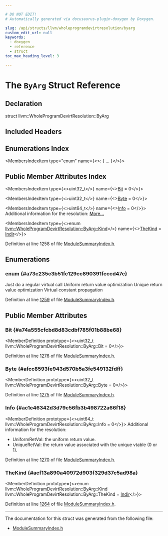 ```yaml
---

# DO NOT EDIT!
# Automatically generated via docusaurus-plugin-doxygen by Doxygen.

slug: /api/structs/llvm/wholeprogramdevirtresolution/byarg
custom_edit_url: null
keywords:
  - doxygen
  - reference
  - struct
toc_max_heading_level: 3

---
```





# The `ByArg` Struct Reference

<DoxygenPage pluginConfig={pluginConfig}>



## Declaration

<CodeBlock>struct llvm::WholeProgramDevirtResolution::ByArg</CodeBlock>

## Included Headers

<IncludesList>
<IncludesListItem
  filePath="llvm/IR/ModuleSummaryIndex.h"
  permalink="/docs/api/files/include/include/llvm/include/llvm/ir/modulesummaryindex-h"
  isLocal="true" />
</IncludesList>

## Enumerations Index

<MembersIndex>

<MembersIndexItem
  type="enum"
  name={<>:  &#123; <a href="#a73c235c3b51fc129ec890391feccd47e">...</a> &#125;</>}>
</MembersIndexItem>

</MembersIndex>

## Public Member Attributes Index

<MembersIndex>

<MembersIndexItem
  type={<>uint32&#95;t</>}
  name={<><a href="#a74a555cfcbd8d83cdbf785f01b88be68">Bit</a> = 0</>}>
</MembersIndexItem>

<MembersIndexItem
  type={<>uint32&#95;t</>}
  name={<><a href="#afcc8593fe943d570b5a3fe549132fdff">Byte</a> = 0</>}>
</MembersIndexItem>

<MembersIndexItem
  type={<>uint64&#95;t</>}
  name={<><a href="#ac1e46342d3d79c56fb3b498722a66f18">Info</a> = 0</>}>
Additional information for the resolution: <a href="#ac1e46342d3d79c56fb3b498722a66f18">More...</a>
</MembersIndexItem>

<MembersIndexItem
  type={<>enum <a href="#a73c235c3b51fc129ec890391feccd47e">llvm::WholeProgramDevirtResolution::ByArg::Kind</a></>}
  name={<><a href="#acf13a890a40972d903f329d37c5ad98a">TheKind</a> = <a href="#a73c235c3b51fc129ec890391feccd47ea8c8876be61a5890671404484313a21e5">Indir</a></>}>
</MembersIndexItem>

</MembersIndex>


Definition at line 1258 of file <a href="/docs/api/files/include/include/llvm/include/llvm/ir/modulesummaryindex-h">ModuleSummaryIndex.h</a>.

<SectionDefinition>

## Enumerations

### enum  {#a73c235c3b51fc129ec890391feccd47e}

<MemberDefinition
  prototype="enum llvm::WholeProgramDevirtResolution::ByArg::Kind ">

<EnumerationList title="Enumeration values">

<Link id="a73c235c3b51fc129ec890391feccd47ea8c8876be61a5890671404484313a21e5" />
<EnumerationListItem name="Indir">
Just do a regular virtual call
</EnumerationListItem>

<Link id="a73c235c3b51fc129ec890391feccd47ea635d252c06de8cd5c96ebcf3d8989ccf" />
<EnumerationListItem name="UniformRetVal">
Uniform return value optimization
</EnumerationListItem>

<Link id="a73c235c3b51fc129ec890391feccd47ea8bf72562c0a17a25f9e07863e68543b3" />
<EnumerationListItem name="UniqueRetVal">
Unique return value optimization
</EnumerationListItem>

<Link id="a73c235c3b51fc129ec890391feccd47ea7382e969306ae2118ae88db2a241e833" />
<EnumerationListItem name="VirtualConstProp">
Virtual constant propagation
</EnumerationListItem>

</EnumerationList>

Definition at line <a href="/docs/api/files/include/include/llvm/include/llvm/ir/modulesummaryindex-h/#l01259">1259</a> of file <a href="/docs/api/files/include/include/llvm/include/llvm/ir/modulesummaryindex-h">ModuleSummaryIndex.h</a>.
</MemberDefinition>

</SectionDefinition>

<SectionDefinition>

## Public Member Attributes

### Bit {#a74a555cfcbd8d83cdbf785f01b88be68}

<MemberDefinition
  prototype={<>uint32&#95;t llvm::WholeProgramDevirtResolution::ByArg::Bit = 0</>}>

Definition at line <a href="/docs/api/files/include/include/llvm/include/llvm/ir/modulesummaryindex-h/#l01276">1276</a> of file <a href="/docs/api/files/include/include/llvm/include/llvm/ir/modulesummaryindex-h">ModuleSummaryIndex.h</a>.
</MemberDefinition>

### Byte {#afcc8593fe943d570b5a3fe549132fdff}

<MemberDefinition
  prototype={<>uint32&#95;t llvm::WholeProgramDevirtResolution::ByArg::Byte = 0</>}>

Definition at line <a href="/docs/api/files/include/include/llvm/include/llvm/ir/modulesummaryindex-h/#l01275">1275</a> of file <a href="/docs/api/files/include/include/llvm/include/llvm/ir/modulesummaryindex-h">ModuleSummaryIndex.h</a>.
</MemberDefinition>

### Info {#ac1e46342d3d79c56fb3b498722a66f18}

<MemberDefinition
  prototype={<>uint64&#95;t llvm::WholeProgramDevirtResolution::ByArg::Info = 0</>}>
Additional information for the resolution:

<ul>
<li>UniformRetVal: the uniform return value.</li>
<li>UniqueRetVal: the return value associated with the unique vtable (0 or 1).</li>
</ul>

Definition at line <a href="/docs/api/files/include/include/llvm/include/llvm/ir/modulesummaryindex-h/#l01270">1270</a> of file <a href="/docs/api/files/include/include/llvm/include/llvm/ir/modulesummaryindex-h">ModuleSummaryIndex.h</a>.
</MemberDefinition>

### TheKind {#acf13a890a40972d903f329d37c5ad98a}

<MemberDefinition
  prototype={<>enum llvm::WholeProgramDevirtResolution::ByArg::Kind llvm::WholeProgramDevirtResolution::ByArg::TheKind = <a href="#a73c235c3b51fc129ec890391feccd47ea8c8876be61a5890671404484313a21e5">Indir</a></>}>

Definition at line <a href="/docs/api/files/include/include/llvm/include/llvm/ir/modulesummaryindex-h/#l01264">1264</a> of file <a href="/docs/api/files/include/include/llvm/include/llvm/ir/modulesummaryindex-h">ModuleSummaryIndex.h</a>.
</MemberDefinition>

</SectionDefinition>

<hr/>

The documentation for this struct was generated from the following file:

<ul>
<li><a href="/docs/api/files/include/include/llvm/include/llvm/ir/modulesummaryindex-h">ModuleSummaryIndex.h</a></li>
</ul>

</DoxygenPage>
